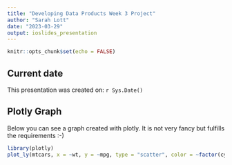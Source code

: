 ```yaml
---
title: "Developing Data Products Week 3 Project"
author: "Sarah Lott"
date: "2023-03-29"
output: ioslides_presentation
---
```


```r
knitr::opts_chunk$set(echo = FALSE)
```

## Current date

This presentation was created on: `r Sys.Date()`


## Plotly Graph

Below you can see a graph created with plotly. It is not very fancy but fulfills the requirements :-)

```r
library(plotly)
plot_ly(mtcars, x = ~wt, y = ~mpg, type = "scatter", color = ~factor(cyl), size = ~hp)
```


